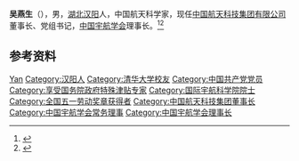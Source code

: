 '''吴燕生'''（{{bd|1963年|7月23日|}}），男，[[湖北|湖北]][[汉阳|汉阳]]人，中国航天科学家，现任[[中国航天科技集团有限公司|中国航天科技集团有限公司]]董事长、党组书记，[[中国宇航学会|中国宇航学会]]理事长。<ref>{{Cite web|title=吴燕生当选中国宇航学会第七届理事会理事长|url=https://www.thepaper.cn/newsDetail_forward_9113949|accessdate=2020-12-29|work=澎湃新闻}}</ref><ref>{{Cite web|title=领导简介|url=http://www.spacechina.com/n25/n142/n152/n166/n127493/n127517/index.html|accessdate=2020-12-29|work=中国航天科技集团有限公司|archive-date=2020-10-26|archive-url=https://web.archive.org/web/20201026184314/http://www.spacechina.com/n25/n142/n152/n166/n127493/n127517/index.html|dead-url=no}}</ref>

== 参考资料 ==
{{reflist}}

{{Navboxes
| title  = 吴燕生在[[中国宇航学会|中国宇航学会]]的职务
| list1  =
{{中国宇航学会第五届理事会}}
{{中国宇航学会第六届理事会}}
{{中国宇航学会第七届理事会}}
}}

{{Authority control}}

{{DEFAULTSORT:Wu吴}}
[[Category:吴姓|Yan]]
[[Category:汉阳人|Category:汉阳人]]
[[Category:清华大学校友|Category:清华大学校友]]
[[Category:中国共产党党员|Category:中国共产党党员]]
[[Category:享受国务院政府特殊津贴专家|Category:享受国务院政府特殊津贴专家]]
[[Category:国际宇航科学院院士|Category:国际宇航科学院院士]]
[[Category:全国五一劳动奖章获得者|Category:全国五一劳动奖章获得者]]
[[Category:中国航天科技集团董事长|Category:中国航天科技集团董事长]]
[[Category:中国宇航学会常务理事|Category:中国宇航学会常务理事]]
[[Category:中国宇航学会理事长|Category:中国宇航学会理事长]]

{{中国人物小作品}}